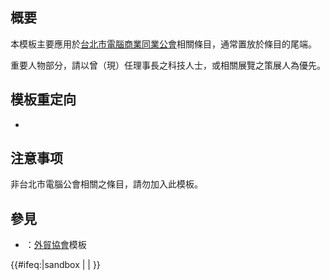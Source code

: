 <includeonly><!-- 在這裡加入模板的保護標識 --></includeonly><noinclude>{{Documentation subpage}}</noinclude>
<!-- 在本行下編輯模板說明 -->
== 概要 ==
本模板主要應用於[[台北市電腦商業同業公會]]相關條目，通常置放於條目的尾端。

重要人物部分，請以曾（現）任理事長之科技人士，或相關展覽之策展人為優先。

== 模板重定向 ==
*{{tl|台北市電腦公會}}
== 注意事项 ==
非台北市電腦公會相關之條目，請勿加入此模板。
== 參見 ==
*{{tl|TAITRA}}：[[外貿協會]]模板
<includeonly>{{#ifeq:{{SUBPAGENAME}}|sandbox | |
<!-- 本行下加入模板的分類，跨維基連結加入Wikidata（參見[[Wikipedia:Wikidata]]） -->
[[Category:組織機構導航模板|{{PAGENAME}}]]
[[Category:台灣經濟模板|{{PAGENAME}}]]
}}</includeonly>